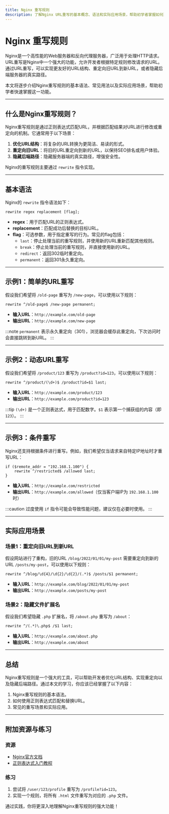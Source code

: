 ```yaml
---
title: Nginx 重写规则
description: 了解Nginx URL重写的基本概念、语法和实际应用场景，帮助初学者掌握如何通过Nginx重写规则优化URL结构。
---
```


# Nginx 重写规则

Nginx是一个高性能的Web服务器和反向代理服务器，广泛用于处理HTTP请求。URL重写是Nginx中一个强大的功能，允许开发者根据特定规则修改请求的URL。通过URL重写，可以实现更友好的URL结构、重定向旧URL到新URL，或者隐藏后端服务器的真实路径。

本文将逐步介绍Nginx重写规则的基本语法、常见用法以及实际应用场景，帮助初学者快速掌握这一功能。

---

## 什么是Nginx重写规则？

Nginx重写规则是通过正则表达式匹配URL，并根据匹配结果对URL进行修改或重定向的机制。它通常用于以下场景：

1. **优化URL结构**：将复杂的URL转换为更简洁、易读的形式。
2. **重定向旧URL**：将旧的URL重定向到新的URL，以保持SEO排名或用户体验。
3. **隐藏后端路径**：隐藏服务器端的真实路径，增强安全性。

Nginx的重写规则主要通过 `rewrite` 指令实现。

---

## 基本语法

Nginx的 `rewrite` 指令语法如下：

```nginx
rewrite regex replacement [flag];
```

- **regex**：用于匹配URL的正则表达式。
- **replacement**：匹配成功后替换的目标URL。
- **flag**：可选参数，用于指定重写的行为。常见的flag包括：
  - `last`：停止处理当前的重写规则，并使用新的URL重新匹配其他规则。
  - `break`：停止处理当前的重写规则，并直接使用新的URL。
  - `redirect`：返回302临时重定向。
  - `permanent`：返回301永久重定向。

---

## 示例1：简单的URL重写

假设我们希望将 `/old-page` 重写为 `/new-page`，可以使用以下规则：

```nginx
rewrite ^/old-page$ /new-page permanent;
```

- **输入URL**：`http://example.com/old-page`
- **输出URL**：`http://example.com/new-page`

:::note
`permanent` 表示永久重定向（301），浏览器会缓存此重定向，下次访问时会直接跳转到新URL。
:::

---

## 示例2：动态URL重写

假设我们希望将 `/product/123` 重写为 `/product?id=123`，可以使用以下规则：

```nginx
rewrite ^/product/(\d+)$ /product?id=$1 last;
```

- **输入URL**：`http://example.com/product/123`
- **输出URL**：`http://example.com/product?id=123`

:::tip
`(\d+)` 是一个正则表达式，用于匹配数字。`$1` 表示第一个捕获组的内容（即 `123`）。
:::

---

## 示例3：条件重写

Nginx还支持根据条件进行重写。例如，我们希望仅当请求来自特定IP地址时才重写URL：

```nginx
if ($remote_addr = "192.168.1.100") {
    rewrite ^/restricted$ /allowed last;
}
```

- **输入URL**：`http://example.com/restricted`
- **输出URL**：`http://example.com/allowed`（仅当客户端IP为 `192.168.1.100` 时）

:::caution
过度使用 `if` 指令可能会导致性能问题，建议仅在必要时使用。
:::

---

## 实际应用场景

### 场景1：重定向旧URL到新URL

假设网站进行了重构，旧的URL `/blog/2022/01/01/my-post` 需要重定向到新的URL `/posts/my-post`，可以使用以下规则：

```nginx
rewrite ^/blog/\d{4}/\d{2}/\d{2}/(.*)$ /posts/$1 permanent;
```

- **输入URL**：`http://example.com/blog/2022/01/01/my-post`
- **输出URL**：`http://example.com/posts/my-post`

### 场景2：隐藏文件扩展名

假设我们希望隐藏 `.php` 扩展名，将 `/about.php` 重写为 `/about`：

```nginx
rewrite ^/(.*)\.php$ /$1 last;
```

- **输入URL**：`http://example.com/about.php`
- **输出URL**：`http://example.com/about`

---

## 总结

Nginx重写规则是一个强大的工具，可以帮助开发者优化URL结构、实现重定向以及隐藏后端路径。通过本文的学习，你应该已经掌握了以下内容：

1. Nginx重写规则的基本语法。
2. 如何使用正则表达式匹配和替换URL。
3. 常见的重写场景和实际应用。

---

## 附加资源与练习

### 资源
- [Nginx官方文档](https://nginx.org/en/docs/)
- [正则表达式入门教程](https://regexr.com/)

### 练习
1. 尝试将 `/user/123/profile` 重写为 `/profile?id=123`。
2. 实现一个规则，将所有 `.html` 文件重写为对应的 `.php` 文件。

通过实践，你将更深入地理解Nginx重写规则的强大功能！